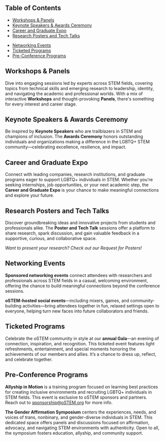 
<SiteLayout title="What to Expect" accent="nav-green">

<div className="mb-8">
  <h2 className="text-nav-green font-bold text-2xl mb-4">Table of Contents</h2>
  <div className="grid grid-cols-2 gap-4">
    <ul className="space-y-2">
      <li><a href="#workshops" className="text-nav-green hover:underline">Workshops & Panels</a></li>
      <li><a href="#keynotes" className="text-nav-green hover:underline">Keynote Speakers & Awards Ceremony</a></li>
      <li><a href="#expo" className="text-nav-green hover:underline">Career and Graduate Expo</a></li>
      <li><a href="#posters" className="text-nav-green hover:underline">Research Posters and Tech Talks</a></li>
    </ul>
    <ul className="space-y-2">
      <li><a href="#networking" className="text-nav-green hover:underline">Networking Events</a></li>
      <li><a href="#ticketed-programs" className="text-nav-green hover:underline">Ticketed Programs</a></li>
      <li><a href="#pre-conference" className="text-nav-green hover:underline">Pre-Conference Programs</a></li>
    </ul>
  </div>
</div>



<div>
  <h2 id="workshops" className="text-nav-green font-bold">Workshops & Panels</h2>
  <div className="bg-primary rounded p-4 pb-6">
    <p>
      Dive into engaging sessions led by experts across STEM fields, covering topics from technical skills and emerging research to leadership, identity, and navigating the academic and professional worlds. With a mix of interactive <strong>Workshops</strong> and thought-provoking <strong>Panels</strong>, there's something for every interest and career stage.
    </p>
  </div>
</div>

<div>
  <h2 id="keynotes" className="text-nav-green font-bold">Keynote Speakers & Awards Ceremony</h2>
  <div className="bg-primary rounded p-4 pb-6">
    <p>
      Be inspired by <strong>Keynote Speakers</strong> who are trailblazers in STEM and champions of inclusion. The <strong>Awards Ceremony</strong> honors outstanding individuals and organizations making a difference in the LGBTQ+ STEM community—celebrating excellence, resilience, and impact.
    </p>
  </div>
</div>

<div>
  <h2 id="expo" className="text-nav-green font-bold">Career and Graduate Expo</h2>
  <div className="bg-primary rounded p-4 pb-6">
    <p>
      Connect with leading companies, research institutions, and graduate programs eager to support LGBTQ+ individuals in STEM. Whether you're seeking internships, job opportunities, or your next academic step, the <strong>Career and Graduate Expo</strong> is your chance to make meaningful connections and explore your future.
    </p>
  </div>
</div>

<div>
  <h2 id="posters" className="text-nav-green font-bold">Research Posters and Tech Talks</h2>
  <div className="bg-primary rounded p-4 pb-6">
    <p>
      Discover groundbreaking ideas and innovative projects from students and professionals alike. The <strong>Poster and Tech Talk</strong> sessions offer a platform to share research, spark discussion, and gain valuable feedback in a supportive, curious, and collaborative space.
    </p>
    <p>
      <em>Want to present your research? Check out our Request for Posters!</em>
    </p>
  </div>
</div>


<div>
  <h2 id="networking" className="text-nav-green font-bold">Networking Events</h2>
  <div className="bg-primary rounded p-4 pb-6">
    <p>
      <strong>Sponsored networking events</strong> connect attendees with researchers and professionals across STEM fields in a casual, welcoming environment, offering the chance to build meaningful connections beyond the conference sessions.
    </p>
    <p>
      <strong>oSTEM-hosted social events</strong>—including mixers, games, and community-building activities—bring attendees together in fun, relaxed settings open to everyone, helping turn new faces into future collaborators and friends.
    </p>
  </div>
</div>

<div>
  <h2 id="ticketed-programs" className="text-nav-green font-bold">Ticketed Programs</h2>
  <div className="bg-primary rounded p-4 pb-6">
    <p>
      Celebrate the oSTEM community in style at our <strong>annual Gala</strong>—an evening of connection, inspiration, and recognition. This ticketed event features light refreshments, entertainment, and special moments honoring the achievements of our members and allies. It’s a chance to dress up, reflect, and celebrate together.
    </p>
  </div>
</div>

<div>
  <h2 id="pre-conference" className="text-nav-green font-bold">Pre-Conference Programs </h2>
  <div className="bg-primary rounded p-4 pb-6">
    <p>
      <strong>Allyship in Motion</strong> is a training program focused on learning best practices for creating inclusive environments and recruiting LGBTQ+ individuals in STEM fields. This event is exclusive to oSTEM sponsors and partners.  Reach out to <a href="mailto:sponsorship@oSTEM.org" className="text-nav-green hover:underline">sponsorship@oSTEM.org</a> for more info.
    </p>
    <p>
      <strong>The Gender Affirmation Symposium</strong> centers the experiences, needs, and voices of trans, nonbinary, and gender-diverse individuals in STEM. This dedicated space offers panels and discussions focused on affirmation, advocacy, and navigating STEM environments with authenticity. Open to all, the symposium fosters education, allyship, and community support.
    </p>
  </div>
</div>


</SiteLayout>
